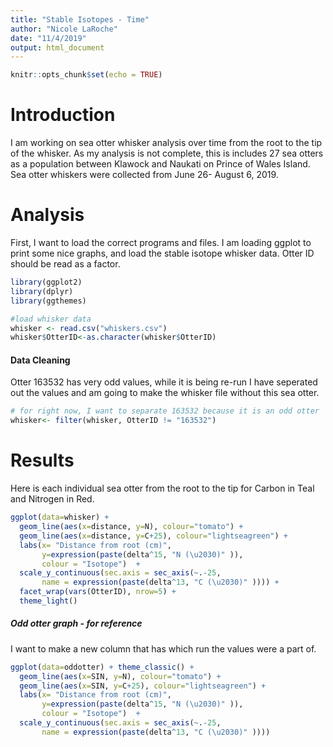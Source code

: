 ```yaml
---
title: "Stable Isotopes - Time"
author: "Nicole LaRoche"
date: "11/4/2019"
output: html_document
---
```


```r
knitr::opts_chunk$set(echo = TRUE)
```


# Introduction
I am working on sea otter whisker analysis over time from the root to the tip of the whisker. As my analysis is not complete, this is includes 27 sea otters as a population between Klawock and Naukati on Prince of Wales Island. Sea otter whiskers were collected from June 26- August 6, 2019. 

# Analysis

First, I want to load the correct programs and files. I am loading ggplot to print some nice graphs, and load the stable isotope whisker data. Otter ID should be read as a factor.

```r
library(ggplot2)
library(dplyr)
library(ggthemes)

#load whisker data
whisker <- read.csv("whiskers.csv")
whisker$OtterID<-as.character(whisker$OtterID)

```

#### Data Cleaning

Otter 163532 has very odd values, while it is being re-run I have seperated out the values and am going to make the whisker file without this sea otter.
```r

# for right now, I want to separate 163532 because it is an odd otter
whisker<- filter(whisker, OtterID != "163532")
```


# Results 
Here is each individual sea otter from the root to the tip for Carbon in Teal and Nitrogen in Red. 

```r
ggplot(data=whisker) +
  geom_line(aes(x=distance, y=N), colour="tomato") +
  geom_line(aes(x=distance, y=C+25), colour="lightseagreen") +
  labs(x= "Distance from root (cm)", 
       y=expression(paste(delta^15, "N (\u2030)" )), 
       colour = "Isotope")  +
  scale_y_continuous(sec.axis = sec_axis(~.-25, 
       name = expression(paste(delta^13, "C (\u2030)" )))) +
  facet_wrap(vars(OtterID), nrow=5) +
  theme_light()
```

##### Odd otter graph - for reference
I want to make a new column that has which run the values were a part of. 
```r

ggplot(data=oddotter) + theme_classic() +
  geom_line(aes(x=SIN, y=N), colour="tomato") +
  geom_line(aes(x=SIN, y=C+25), colour="lightseagreen") +
  labs(x= "Distance from root (cm)", 
       y=expression(paste(delta^15, "N (\u2030)" )), 
       colour = "Isotope")  +
  scale_y_continuous(sec.axis = sec_axis(~.-25, 
       name = expression(paste(delta^13, "C (\u2030)" ))))

```

